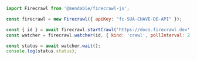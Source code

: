 ```js Node.js
import Firecrawl from '@mendable/firecrawl-js';

const firecrawl = new Firecrawl({ apiKey: "fc-SUA-CHAVE-DE-API" });

const { id } = await firecrawl.startCrawl('https://docs.firecrawl.dev', { limit: 10 });
const watcher = firecrawl.watcher(id, { kind: 'crawl', pollInterval: 2, timeout: 120 });

const status = await watcher.wait();
console.log(status.status);
```
